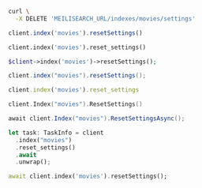 <CodeGroup>

```bash cURL
curl \
  -X DELETE 'MEILISEARCH_URL/indexes/movies/settings'
```

```javascript JS
client.index('movies').resetSettings()
```

```python Python
client.index('movies').reset_settings()
```

```php PHP
$client->index('movies')->resetSettings();
```

```java Java
client.index("movies").resetSettings();
```

```ruby Ruby
client.index('movies').reset_settings
```

```go Go
client.Index("movies").ResetSettings()
```

```csharp C#
await client.Index("movies").ResetSettingsAsync();
```

```rust Rust
let task: TaskInfo = client
  .index("movies")
  .reset_settings()
  .await
  .unwrap();
```

```dart Dart
await client.index('movies').resetSettings();
```
</CodeGroup>